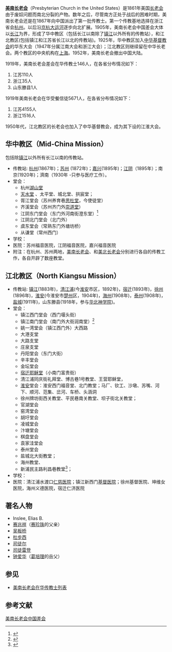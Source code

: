 '''[[美南长老会|美南长老会]]'''（Presbyterian Church in the United States）是1861年美国[[长老会|长老会]]由于废奴问题而南北分裂的产物。数年之后，尽管南方正处于战后的困难时期，美南长老会还是在1867年向中国派出了第一批传教士。第一个传教基地选择在浙江省会[[杭州|杭州]]。以后沿[[京杭大运河|京杭大运河]]逐步向北扩展。1905年，美南长老会中国差会大体以[[长江|长江]]为界，形成了华中教区（包括长江以南除了[[镇江|镇江]]以外所有的传教站），和江北教区(包括镇江和江苏省长江以北的传教站)。1925年，华中教区加入[[中华基督教会|中华基督教会]]的华东大会（1947年分属江南大会和浙江大会）；江北教区则继续留在中华长老会。两个教区的中央机构在[[上海|上海]]。1952年，美南长老会撤出中国大陆。

1919年，美南长老会差会在华传教士146人，在各省分布情况如下：
#江苏110人
#浙江35人
#山东滕县1人

1919年美南长老会在华受餐信徒5671人，在各省分布情况如下：
#江苏4155人
#浙江1516人

1950年代，江北教区的长老会也加入了中华基督教会，成为其下设的江淮大会。

==华中教区（Mid-China Mission）==
包括除[[镇江|镇江]]以外所有长江以南的传教站。
*传教站: [[杭州|杭州]](1867年)；[[苏州|苏州]] (1872年)；[[嘉兴|嘉兴]](1895年)；[[江阴|江阴]]（1895年）；南京(1920年)；濟南（1930年 -只参与医疗工作）。
*堂会：
**杭州[[湖山堂|湖山堂]]
**[[天水堂|天水堂]] 、太平堂、城北堂、拱宸堂；
**胥江堂会（苏州养育巷[[思杜堂|思杜堂]]，今使徒堂）
**齐溪堂会（苏州齐门外[[崇道堂|崇道堂]]）
**江阴东门堂会（东门外河南街澄东堂）<ref name="江苏省志">{{cite web | language = zh | publisher =  | title = 江苏省志 | url = http://www.jssdfz.com:8080/dfz/book/index.jsp?bookName=book/zjz/DEFAULT.html | author =   | date =   | accessdate = 2010-12-20 | archive-date = 2013-01-04 | archive-url = https://archive.is/20130104050711/http://www.jssdfz.com:8080/dfz/book/index.jsp?bookName=book/zjz/DEFAULT.html | dead-url = no }}</ref>
**江阴北门堂会（北门外）
**虞东堂会（常熟东门外塘坊桥）
**从谦堂（常州西门）
*学校：
*医院：苏州福音医院，江阴福音医院，嘉兴福音医院
*附注：在杭州、苏州两地，[[美南长老会|美南长老会]]、和[[美北长老会|美北长老会]]分别进行各自的传教工作，各自开辟了数座教堂。

==江北教区（North Kiangsu Mission）==
*传教站: [[镇江|镇江]](1883年)，[[清江浦|清江浦]](今[[淮安|淮安]]市区，1892年)，[[宿迁|宿迁]](1893年)，[[徐州|徐州]](1896年)，[[淮安|淮安]](今淮安市[[楚州|楚州]]区，1904年)，[[海州|海州]](1908年)，[[泰州|泰州]](1908年)，[[盐城|盐城]](1911年)，山东滕县(1918年，参与[[华北神学院|华北神学院]])。
*堂会：
**镇江西门堂会（西门堰头街）
**镇江南门堂会（南门外大街润南堂）<ref name="镇江市志">{{cite web | language = zh | publisher =   | title = 镇江市志 | url = http://szb.zhenjiang.gov.cn/htmA/fangzhi/zj/6204.htm | author =   | date =   | accessdate =2010-12-20}}{{Dead link|date=2020年6月 |bot=InternetArchiveBot |fix-attempted=yes }}</ref>
**姚一湾堂会（镇江西门外）大西路
**大港支堂
**大路支堂
**庄泉支堂
**丹阳堂会（东门大街）
**辛丰堂会
**金坛堂会
**[[宿迁耶稣堂|宿迁耶稣堂]]（小南门富贵街）
**清江浦同庆街礼拜堂、博古巷1号教堂、王营耶稣堂，
**[[淮安|淮安]]堂会：淮安西门福音堂、北门教堂；马厂、钦工、沙墩、苏嘴、河下、顺河、范集、岔河、车桥、头涵洞
**徐州牌坊街西关教堂、平民巷南关教堂、坝子街北关教堂；
**官湖堂会
**窑湾堂会
**胡圩堂会
**凌城堂会
**汴塘堂会
**棋盘堂会
**袁家洼堂会
**泰州堂会
**盐城北大街教堂；
**海州教堂、
**新浦民主路利昌巷教堂<ref name="江苏省志">{{cite web | language = zh | publisher = | title = 江苏省志 | url = http://www.jssdfz.com:8080/dfz/book/index.jsp?bookName=book/zjz/DEFAULT.html | author =  | date =  | accessdate =2010-12-20}}</ref>；
*学校：
*医院：清江浦水渡口[[仁慈医院|仁慈医院]]；镇江新西门[[基督医院|基督医院]]；徐州基督医院、坤维女医院，海州义德医院，宿迁仁济医院

== 著名人物 ==
* Inslee, Elias B.
* [[赛兆祥|赛兆祥]]（[[赛珍珠|赛珍珠]]的父亲）
* [[吴板桥|吴板桥]]
* [[杜步西|杜步西]]
* [[司徒尔|司徒尔]]
* [[司徒雷登|司徒雷登]]
* [[钟爱华|钟爱华]]（[[葛培理|葛培理]]的岳父）

== 参见 ==
* [[美南长老会在华传教士列表|美南长老会在华传教士列表]]

== 参考文献 ==
{{Reflist|2}}

[[Category:美南长老会中国差会|]]